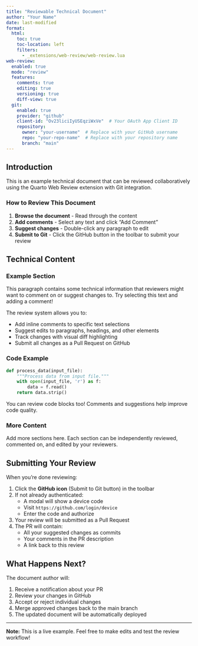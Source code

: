 ```yaml
---
title: "Reviewable Technical Document"
author: "Your Name"
date: last-modified
format:
  html:
    toc: true
    toc-location: left
    filters:
      - _extensions/web-review/web-review.lua
web-review:
  enabled: true
  mode: "review"
  features:
    comments: true
    editing: true
    versioning: true
    diff-view: true
  git:
    enabled: true
    provider: "github"
    client-id: "Ov23liciIyUSEqziWxVe"  # Your OAuth App Client ID
    repository:
      owner: "your-username"  # Replace with your GitHub username
      repo: "your-repo-name"  # Replace with your repository name
      branch: "main"
---
```


## Introduction

This is an example technical document that can be reviewed collaboratively using the Quarto Web Review extension with Git integration.

### How to Review This Document

1. **Browse the document** - Read through the content
2. **Add comments** - Select any text and click "Add Comment"
3. **Suggest changes** - Double-click any paragraph to edit
4. **Submit to Git** - Click the GitHub button in the toolbar to submit your review

## Technical Content

### Example Section

This paragraph contains some technical information that reviewers might want to comment on or suggest changes to. Try selecting this text and adding a comment!

The review system allows you to:

- Add inline comments to specific text selections
- Suggest edits to paragraphs, headings, and other elements
- Track changes with visual diff highlighting
- Submit all changes as a Pull Request on GitHub

### Code Example

```python
def process_data(input_file):
    """Process data from input file."""
    with open(input_file, 'r') as f:
        data = f.read()
    return data.strip()
```

You can review code blocks too! Comments and suggestions help improve code quality.

### More Content

Add more sections here. Each section can be independently reviewed, commented on, and edited by your reviewers.

## Submitting Your Review

When you're done reviewing:

1. Click the **GitHub icon** (Submit to Git button) in the toolbar
2. If not already authenticated:
   - A modal will show a device code
   - Visit `https://github.com/login/device`
   - Enter the code and authorize
3. Your review will be submitted as a Pull Request
4. The PR will contain:
   - All your suggested changes as commits
   - Your comments in the PR description
   - A link back to this review

## What Happens Next?

The document author will:

1. Receive a notification about your PR
2. Review your changes in GitHub
3. Accept or reject individual changes
4. Merge approved changes back to the main branch
5. The updated document will be automatically deployed

---

**Note:** This is a live example. Feel free to make edits and test the review workflow!
